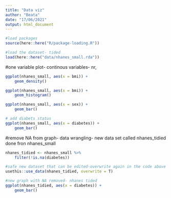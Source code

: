 ```yaml
---
title: "Data viz"
author: "Beata"
date: "17/06/2021"
output: html_document
---
```

```r
#load packages
source(here::here("R/package-loading.R"))

#load the dataset- tided
load(here::here("data/nhanes_small.rda"))

```

#one variable plot- continous variables- nr, 
```r
ggplot(nhanes_small, aes(x = bmi)) +
    geom_density()

ggplot(nhanes_small, aes(x = bmi)) +
    geom_histogram()
```
```r
ggplot(nhanes_small, aes(x = sex)) +
    geom_bar()

# add diabets status
ggplot(nhanes_small, aes(x = diabetes)) +
    geom_bar()
```
#remove NA from graph- data wrangling- new data set called nhanes_tidied done fron nhanes_small
```r
nhanes_tidied <- nhanes_small %>% 
    filter(!is.na(diabetes))

#safe new dataset that can be edited-overwrite again in the code above ...add stuff to code- remove NA fot other value- do not need to safe it with new name. 
usethis::use_data(nhanes_tidied, overwrite = T)

#new graph with NA removed- nhanes tided
ggplot(nhanes_tidied, aes(x = diabetes)) +
    geom_bar()
```



